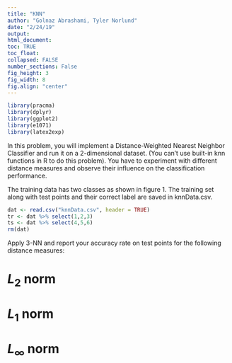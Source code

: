 ```yaml
---
title: "KNN"
author: "Golnaz Abrashami, Tyler Norlund"
date: "2/24/19"
output: 
html_document:
toc: TRUE
toc_float:
collapsed: FALSE
number_sections: False
fig_height: 3
fig_width: 8
fig.align: "center"
---
```


```R
library(pracma)
library(dplyr)
library(ggplot2)
library(e1071)
library(latex2exp)
```

In this problem, you will implement a Distance-Weighted Nearest Neighbor Classifier and run it on a 2-dimensional dataset. (You can’t use built-in knn functions in R to do this problem). You have to experiment with different distance measures and observe their influence on the classification performance.

The training data has two classes as shown in figure 1. The training set along with test points and their correct label are saved in knnData.csv.

```R
dat <- read.csv("knnData.csv", header = TRUE)
tr <- dat %>% select(1,2,3)
ts <- dat %>% select(4,5,6)
rm(dat)
```

Apply 3-NN and report your accuracy rate on test points for the following distance measures:

# $L_2$ norm 


# $L_1$ norm 


# $L_{\infty}$ norm


